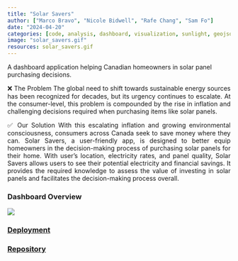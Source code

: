 ```yaml
---
title: "Solar Savers"
author: ["Marco Bravo", "Nicole Bidwell", "Rafe Chang", "Sam Fo"]
date: "2024-04-20"
categories: [code, analysis, dashboard, visualization, sunlight, geojson, Dash]
image: "solar_savers.gif"
resources: solar_savers.gif
---
```


A dashboard application helping Canadian homeowners in solar panel purchasing decisions.


<div style="text-align: justify;">
❌ The Problem
The global need to shift towards sustainable energy sources has been recognized for decades, but its urgency continues to escalate. At the consumer-level, this problem is compounded by the rise in inflation and challenging decisions required when purchasing items like solar panels.

✅ Our Solution
With this escalating inflation and growing environmental consciousness, consumers across Canada seek to save money where they can. Solar Savers, a user-friendly app, is designed to better equip homeowners in the decision-making process of purchasing solar panels for their home. With user's location, electricity rates, and panel quality, Solar Savers allows users to see their potential electricity and financial savings. It provides the required knowledge to assess the value of investing in solar panels and facilitates the decision-making process overall.
</div>


### Dashboard Overview
![](solar_savers.gif)

### [Deployment](https://dsci-532-2024-9-solar-savers.onrender.com/)

### [Repository](https://github.com/UBC-MDS/DSCI-532_2024_9_solar-savers?tab=readme-ov-file)
